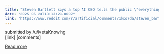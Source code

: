 ```yaml
---
title: "Steven Bartlett says a top AI CEO tells the public \"everything will be fine\" -- but privately expects something \"pretty horrific.\" A friend told him: \"What [the CEO] tells me in private is not what he’s saying publicly.\""
date: "2025-05-28T18:13:23.000Z"
link: "https://www.reddit.com/r/artificial/comments/1kxo7da/steven_bartlett_says_a_top_ai_ceo_tells_the/"
---
```


submitted by    /u/MetaKnowing  
 [link]   [comments]

[Read more](https://www.reddit.com/r/artificial/comments/1kxo7da/steven_bartlett_says_a_top_ai_ceo_tells_the/)
